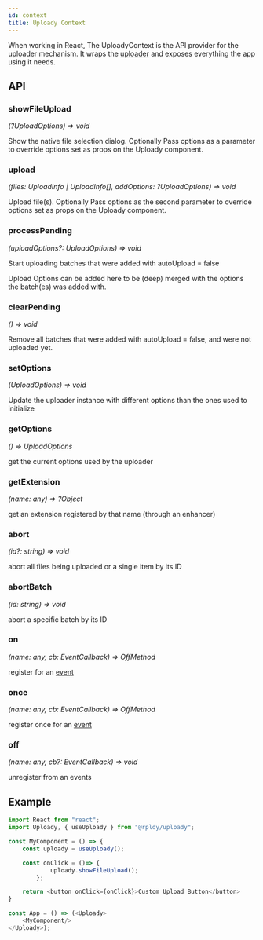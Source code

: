 ```yaml
---
id: context
title: Uploady Context
---
```


When working in React, The UploadyContext is the API provider for the uploader mechanism.
It wraps the [uploader](uploader) and exposes everything the app using it needs.




## API

### showFileUpload

_(?UploadOptions) => void_

Show the native file selection dialog. Optionally Pass options as a parameter to override options set as props on the Uploady component.

### upload

_(files: UploadInfo | UploadInfo[], addOptions: ?UploadOptions) => void_

Upload file(s). Optionally Pass options as the second parameter to override options set as props on the Uploady component.

### processPending

_(uploadOptions?: UploadOptions) => void_

Start uploading batches that were added with autoUpload = false

Upload Options can be added here to be (deep) merged with the options the batch(es) was added with.

### clearPending

_() => void_

Remove all batches that were added with autoUpload = false, and were not uploaded yet.

### setOptions

_(UploadOptions) => void_

Update the uploader instance with different options than the ones used to initialize

### getOptions

_() => UploadOptions_

get the current options used by the uploader

### getExtension

_(name: any) => ?Object_

get an extension registered by that name (through an enhancer)

### abort

_(id?: string) => void_

abort all files being uploaded or a single item by its ID

### abortBatch

_(id: string) => void_

abort a specific batch by its ID

### on

_(name: any, cb: EventCallback) => OffMethod_

register for an [event](../../core/uploader/README.md#events)

### once

_(name: any, cb: EventCallback) => OffMethod_

register once for an [event](../../core/uploader/README.md#events)

### off

_(name: any, cb?: EventCallback) => void_

unregister from an events

## Example

```javascript
import React from "react";
import Uploady, { useUploady } from "@rpldy/uploady";

const MyComponent = () => {
    const uploady = useUploady();

    const onClick = ()=> {
            uploady.showFileUpload();
        };

    return <button onClick={onClick}>Custom Upload Button</button>
}

const App = () => (<Uploady>
    <MyComponent/>
</Uploady>);

```
